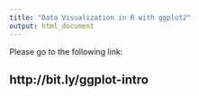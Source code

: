```yaml
---
title: "Data Visualization in R with ggplot2"
output: html_document
---
```


Please go to the following link:

## http://bit.ly/ggplot-intro

